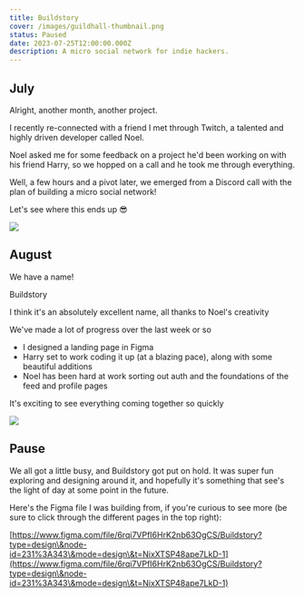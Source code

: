 ```yaml
---
title: Buildstory
cover: /images/guildhall-thumbnail.png
status: Paused
date: 2023-07-25T12:00:00.000Z
description: A micro social network for indie hackers.
---
```


## July

Alright, another month, another project.

I recently re-connected with a friend I met through Twitch, a talented and highly driven developer called Noel.

Noel asked me for some feedback on a project he'd been working on with his friend Harry, so we hopped on a call and he took me through everything.

Well, a few hours and a pivot later, we emerged from a Discord call with the plan of building a micro social network!

Let's see where this ends up 😎

![](</images/Guild Planning - Figma 2023-07-28 12.20.51.png>)

## August

We have a name!

Buildstory

I think it's an absolutely excellent name, all thanks to Noel's creativity

We've made a lot of progress over the last week or so

* I designed a landing page in Figma
* Harry set to work coding it up (at a blazing pace), along with some beautiful additions
* Noel has been hard at work sorting out auth and the foundations of the feed and profile pages

It's exciting to see everything coming together so quickly

![](</images/image 1progress.png>)

## Pause

We all got a little busy, and Buildstory got put on hold. It was super fun exploring and designing around it, and hopefully it's something that see's the light of day at some point in the future.

Here's the Figma file I was building from, if you're curious to see more (be sure to click through the different pages in the top right):

[https://www.figma.com/file/6rqi7VPfI6HrK2nb63OgCS/Buildstory?type=design\&node-id=231%3A343\&mode=design\&t=NixXTSP48ape7LkD-1](https://www.figma.com/file/6rqi7VPfI6HrK2nb63OgCS/Buildstory?type=design\&node-id=231%3A343\&mode=design\&t=NixXTSP48ape7LkD-1)
